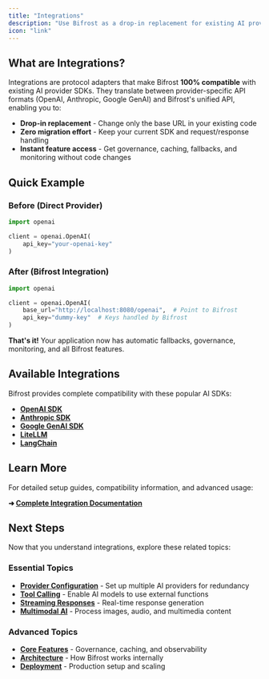 ```yaml
---
title: "Integrations"
description: "Use Bifrost as a drop-in replacement for existing AI provider SDKs with zero code changes. Just change the base URL and unlock advanced features."
icon: "link"
---
```


## What are Integrations?

Integrations are protocol adapters that make Bifrost **100% compatible** with existing AI provider SDKs. They translate between provider-specific API formats (OpenAI, Anthropic, Google GenAI) and Bifrost's unified API, enabling you to:

- **Drop-in replacement** - Change only the base URL in your existing code
- **Zero migration effort** - Keep your current SDK and request/response handling
- **Instant feature access** - Get governance, caching, fallbacks, and monitoring without code changes

## Quick Example

### Before (Direct Provider)
```python
import openai

client = openai.OpenAI(
    api_key="your-openai-key"
)
```

### After (Bifrost Integration)
```python
import openai

client = openai.OpenAI(
    base_url="http://localhost:8080/openai",  # Point to Bifrost
    api_key="dummy-key"  # Keys handled by Bifrost
)
```

**That's it!** Your application now has automatic fallbacks, governance, monitoring, and all Bifrost features.

## Available Integrations

Bifrost provides complete compatibility with these popular AI SDKs:

- **[OpenAI SDK](../../integrations/openai-sdk)**
- **[Anthropic SDK](../../integrations/anthropic-sdk)**
- **[Google GenAI SDK](../../integrations/genai-sdk)**
- **[LiteLLM](../../integrations/litellm-sdk)**
- **[LangChain](../../integrations/langchain-sdk)**

## Learn More

For detailed setup guides, compatibility information, and advanced usage:

**➜ [Complete Integration Documentation](../../integrations/what-is-an-integration)**

## Next Steps

Now that you understand integrations, explore these related topics:

### Essential Topics

- **[Provider Configuration](./provider-configuration)** - Set up multiple AI providers for redundancy
- **[Tool Calling](./tool-calling)** - Enable AI models to use external functions
- **[Streaming Responses](./streaming)** - Real-time response generation
- **[Multimodal AI](./multimodal)** - Process images, audio, and multimedia content

### Advanced Topics

- **[Core Features](../../features/)** - Governance, caching, and observability
- **[Architecture](../../architecture/)** - How Bifrost works internally
- **[Deployment](../../deployment/)** - Production setup and scaling
